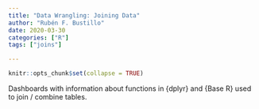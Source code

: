 ```yaml
---
title: "Data Wrangling: Joining Data"
author: "Rubén F. Bustillo"
date: 2020-03-30
categories: ["R"]
tags: ["joins"]

---
```



```r

knitr::opts_chunk$set(collapse = TRUE)

```


Dashboards with information about functions in {dplyr} and {Base R} used to join / combine tables. 